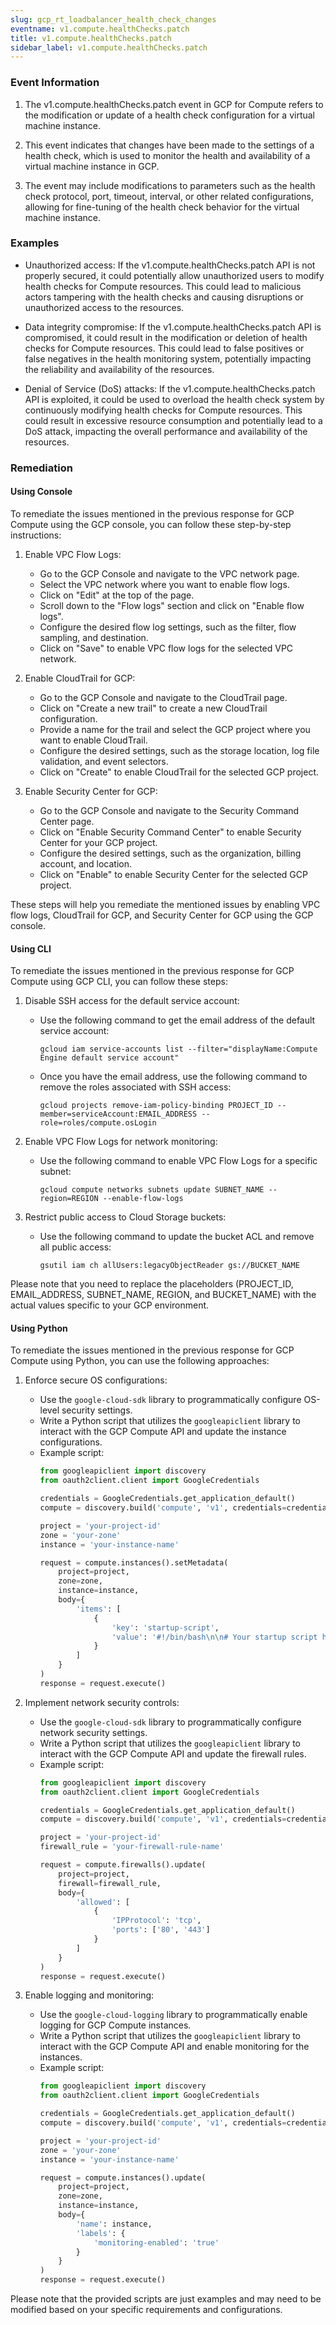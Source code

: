 ```yaml
--- 
slug: gcp_rt_loadbalancer_health_check_changes
eventname: v1.compute.healthChecks.patch
title: v1.compute.healthChecks.patch
sidebar_label: v1.compute.healthChecks.patch
---
```

                       
### Event Information

1. The v1.compute.healthChecks.patch event in GCP for Compute refers to the modification or update of a health check configuration for a virtual machine instance.

2. This event indicates that changes have been made to the settings of a health check, which is used to monitor the health and availability of a virtual machine instance in GCP.

3. The event may include modifications to parameters such as the health check protocol, port, timeout, interval, or other related configurations, allowing for fine-tuning of the health check behavior for the virtual machine instance.


### Examples

- Unauthorized access: If the v1.compute.healthChecks.patch API is not properly secured, it could potentially allow unauthorized users to modify health checks for Compute resources. This could lead to malicious actors tampering with the health checks and causing disruptions or unauthorized access to the resources.

- Data integrity compromise: If the v1.compute.healthChecks.patch API is compromised, it could result in the modification or deletion of health checks for Compute resources. This could lead to false positives or false negatives in the health monitoring system, potentially impacting the reliability and availability of the resources.

- Denial of Service (DoS) attacks: If the v1.compute.healthChecks.patch API is exploited, it could be used to overload the health check system by continuously modifying health checks for Compute resources. This could result in excessive resource consumption and potentially lead to a DoS attack, impacting the overall performance and availability of the resources.

### Remediation

#### Using Console

To remediate the issues mentioned in the previous response for GCP Compute using the GCP console, you can follow these step-by-step instructions:

1. Enable VPC Flow Logs:
   - Go to the GCP Console and navigate to the VPC network page.
   - Select the VPC network where you want to enable flow logs.
   - Click on "Edit" at the top of the page.
   - Scroll down to the "Flow logs" section and click on "Enable flow logs".
   - Configure the desired flow log settings, such as the filter, flow sampling, and destination.
   - Click on "Save" to enable VPC flow logs for the selected VPC network.

2. Enable CloudTrail for GCP:
   - Go to the GCP Console and navigate to the CloudTrail page.
   - Click on "Create a new trail" to create a new CloudTrail configuration.
   - Provide a name for the trail and select the GCP project where you want to enable CloudTrail.
   - Configure the desired settings, such as the storage location, log file validation, and event selectors.
   - Click on "Create" to enable CloudTrail for the selected GCP project.

3. Enable Security Center for GCP:
   - Go to the GCP Console and navigate to the Security Command Center page.
   - Click on "Enable Security Command Center" to enable Security Center for your GCP project.
   - Configure the desired settings, such as the organization, billing account, and location.
   - Click on "Enable" to enable Security Center for the selected GCP project.

These steps will help you remediate the mentioned issues by enabling VPC flow logs, CloudTrail for GCP, and Security Center for GCP using the GCP console.

#### Using CLI

To remediate the issues mentioned in the previous response for GCP Compute using GCP CLI, you can follow these steps:

1. Disable SSH access for the default service account:
   - Use the following command to get the email address of the default service account:
     ```
     gcloud iam service-accounts list --filter="displayName:Compute Engine default service account"
     ```
   - Once you have the email address, use the following command to remove the roles associated with SSH access:
     ```
     gcloud projects remove-iam-policy-binding PROJECT_ID --member=serviceAccount:EMAIL_ADDRESS --role=roles/compute.osLogin
     ```

2. Enable VPC Flow Logs for network monitoring:
   - Use the following command to enable VPC Flow Logs for a specific subnet:
     ```
     gcloud compute networks subnets update SUBNET_NAME --region=REGION --enable-flow-logs
     ```

3. Restrict public access to Cloud Storage buckets:
   - Use the following command to update the bucket ACL and remove all public access:
     ```
     gsutil iam ch allUsers:legacyObjectReader gs://BUCKET_NAME
     ```

Please note that you need to replace the placeholders (PROJECT_ID, EMAIL_ADDRESS, SUBNET_NAME, REGION, and BUCKET_NAME) with the actual values specific to your GCP environment.

#### Using Python

To remediate the issues mentioned in the previous response for GCP Compute using Python, you can use the following approaches:

1. Enforce secure OS configurations:
   - Use the `google-cloud-sdk` library to programmatically configure OS-level security settings.
   - Write a Python script that utilizes the `googleapiclient` library to interact with the GCP Compute API and update the instance configurations.
   - Example script:
     ```python
     from googleapiclient import discovery
     from oauth2client.client import GoogleCredentials

     credentials = GoogleCredentials.get_application_default()
     compute = discovery.build('compute', 'v1', credentials=credentials)

     project = 'your-project-id'
     zone = 'your-zone'
     instance = 'your-instance-name'

     request = compute.instances().setMetadata(
         project=project,
         zone=zone,
         instance=instance,
         body={
             'items': [
                 {
                     'key': 'startup-script',
                     'value': '#!/bin/bash\n\n# Your startup script here'
                 }
             ]
         }
     )
     response = request.execute()
     ```

2. Implement network security controls:
   - Use the `google-cloud-sdk` library to programmatically configure network security settings.
   - Write a Python script that utilizes the `googleapiclient` library to interact with the GCP Compute API and update the firewall rules.
   - Example script:
     ```python
     from googleapiclient import discovery
     from oauth2client.client import GoogleCredentials

     credentials = GoogleCredentials.get_application_default()
     compute = discovery.build('compute', 'v1', credentials=credentials)

     project = 'your-project-id'
     firewall_rule = 'your-firewall-rule-name'

     request = compute.firewalls().update(
         project=project,
         firewall=firewall_rule,
         body={
             'allowed': [
                 {
                     'IPProtocol': 'tcp',
                     'ports': ['80', '443']
                 }
             ]
         }
     )
     response = request.execute()
     ```

3. Enable logging and monitoring:
   - Use the `google-cloud-logging` library to programmatically enable logging for GCP Compute instances.
   - Write a Python script that utilizes the `googleapiclient` library to interact with the GCP Compute API and enable monitoring for the instances.
   - Example script:
     ```python
     from googleapiclient import discovery
     from oauth2client.client import GoogleCredentials

     credentials = GoogleCredentials.get_application_default()
     compute = discovery.build('compute', 'v1', credentials=credentials)

     project = 'your-project-id'
     zone = 'your-zone'
     instance = 'your-instance-name'

     request = compute.instances().update(
         project=project,
         zone=zone,
         instance=instance,
         body={
             'name': instance,
             'labels': {
                 'monitoring-enabled': 'true'
             }
         }
     )
     response = request.execute()
     ```

Please note that the provided scripts are just examples and may need to be modified based on your specific requirements and configurations.


 